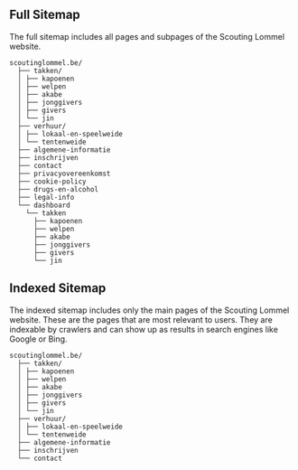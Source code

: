 
<Meta title="1 Setup / 1.4 Sitemap" />

## Full Sitemap

The full sitemap includes all pages and subpages of the Scouting Lommel website.

```
scoutinglommel.be/
  ├── takken/
  │ ├── kapoenen
  │ ├── welpen
  │ ├── akabe
  │ ├── jonggivers
  │ ├── givers
  │ └── jin
  ├── verhuur/
  │ ├── lokaal-en-speelweide
  │ └── tentenweide
  ├── algemene-informatie
  ├── inschrijven
  ├── contact
  ├── privacyovereenkomst
  ├── cookie-policy
  ├── drugs-en-alcohol
  ├── legal-info
  └── dashboard
    └── takken
      ├── kapoenen
      ├── welpen
      ├── akabe
      ├── jonggivers
      ├── givers
      └── jin
```

## Indexed Sitemap

The indexed sitemap includes only the main pages of the Scouting Lommel website. These are the pages that are most relevant to users. They are indexable by crawlers and can show up as results in search engines like Google or Bing.

```
scoutinglommel.be/
  ├── takken/
  │ ├── kapoenen
  │ ├── welpen
  │ ├── akabe
  │ ├── jonggivers
  │ ├── givers
  │ └── jin
  ├── verhuur/
  │ ├── lokaal-en-speelweide
  │ └── tentenweide
  ├── algemene-informatie
  ├── inschrijven
  └── contact
```
